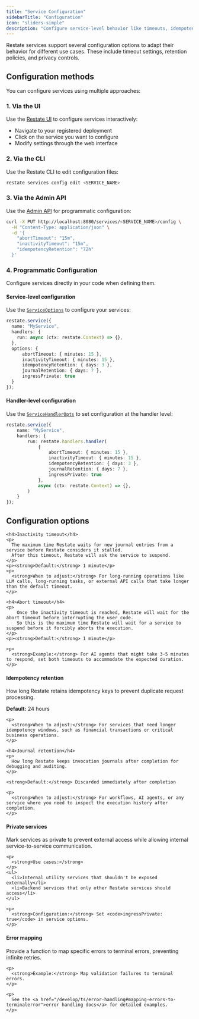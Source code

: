 ```yaml
---
title: "Service Configuration"
sidebarTitle: "Configuration"
icon: "sliders-simple"
description: "Configure service-level behavior like timeouts, idempotency retention, and privacy."
---
```


Restate services support several configuration options to adapt their behavior for different use cases. These include timeout settings, retention policies, and privacy controls.

## Configuration methods

You can configure services using multiple approaches:

### 1. **Via the UI**
Use the [Restate UI](/develop/local_dev#restate-ui) to configure services interactively:
- Navigate to your registered deployment
- Click on the service you want to configure
- Modify settings through the web interface

### 2. **Via the CLI**
Use the Restate CLI to edit configuration files:
```bash
restate services config edit <SERVICE_NAME>
```

### 3. **Via the Admin API**
Use the [Admin API](/adminapi/modify-service) for programmatic configuration:
```bash
curl -X PUT http://localhost:8080/services/<SERVICE_NAME>/config \
  -H "Content-Type: application/json" \
  -d '{
    "abortTimeout": "15m",
    "inactivityTimeout": "15m",
    "idempotencyRetention": "72h"
  }'
```

### 4. **Programmatic Configuration**
Configure services directly in your code when defining them.

#### Service-level configuration

Use the [`ServiceOptions`](https://docs.restate.dev/tsdocs/types/_restatedev_restate-sdk.ServiceOptions) to configure your services:

```ts {CODE_LOAD::ts/src/develop/my_advanced_service.ts#options} 
restate.service({
  name: "MyService",
  handlers: {
    run: async (ctx: restate.Context) => {},
  },
  options: {
      abortTimeout: { minutes: 15 },
      inactivityTimeout: { minutes: 15 },
      idempotencyRetention: { days: 3 },
      journalRetention: { days: 7 },
      ingressPrivate: true
  }
});
```

#### Handler-level configuration

Use the [`ServiceHandlerOpts`](https://docs.restate.dev/tsdocs/types/_restatedev_restate-sdk.ServiceHandlerOpts) to set configuration at the handler level:

```ts {CODE_LOAD::ts/src/develop/my_advanced_service.ts#handleropts} 
restate.service({
    name: "MyService",
    handlers: {
        run: restate.handlers.handler(
            {
                abortTimeout: { minutes: 15 },
                inactivityTimeout: { minutes: 15 },
                idempotencyRetention: { days: 3 },
                journalRetention: { days: 7 },
                ingressPrivate: true
            },
            async (ctx: restate.Context) => {},
        )
    }
});
```

## Configuration options

<AccordionGroup>
  <Accordion title="Timeout settings">

    <h4>Inactivity timeout</h4>
    <p>
      The maximum time Restate waits for new journal entries from a service before Restate considers it stalled.
      After this timeout, Restate will ask the service to suspend.
    </p>
    <p><strong>Default:</strong> 1 minute</p>
    <p>
      <strong>When to adjust:</strong> For long-running operations like LLM calls, long-running tasks, or external API calls that take longer than the default timeout.
    </p>

    <h4>Abort timeout</h4>
    <p>
        Once the inactivity timeout is reached, Restate will wait for the abort timeout before interrupting the user code.
        So this is the maximum time Restate will wait for a service to suspend before it forcibly aborts the execution.
    </p>
    <p><strong>Default:</strong> 1 minute</p>

    <p>
      <strong>Example:</strong> For AI agents that might take 3-5 minutes to respond, set both timeouts to accommodate the expected duration.
    </p>
  </Accordion>

  <Accordion title="Retention policies">
    <h4>Idempotency retention</h4>
    <p>
      How long Restate retains idempotency keys to prevent duplicate request processing.
    </p>
    <p><strong>Default:</strong> 24 hours</p>

    <p>
      <strong>When to adjust:</strong> For services that need longer idempotency windows, such as financial transactions or critical business operations.
    </p>
    
    <h4>Journal retention</h4>
    <p>
      How long Restate keeps invocation journals after completion for debugging and auditing.
    </p>

    <strong>Default:</strong> Discarded immediately after completion
    
    <p>
      <strong>When to adjust:</strong> For workflows, AI agents, or any service where you need to inspect the execution history after completion.
    </p>
  </Accordion>

  <Accordion title="Privacy and access control">
    <h4>Private services</h4>
    <p>
      Mark services as private to prevent external access while allowing internal service-to-service communication.
    </p>
    
    <p>
      <strong>Use cases:</strong>
    </p>
    <ul>
      <li>Internal utility services that shouldn't be exposed externally</li>
      <li>Backend services that only other Restate services should access</li>
    </ul>
    
    <p>
      <strong>Configuration:</strong> Set <code>ingressPrivate: true</code> in service options.
    </p>
  </Accordion>

  <Accordion title="Error handling">
    <h4>Error mapping</h4>
    <p>
      Provide a function to map specific errors to terminal errors, preventing infinite retries.
    </p>
    
    <p>
      <strong>Example:</strong> Map validation failures to terminal errors.
    </p>
    
    <p>
      See the <a href="/develop/ts/error-handling#mapping-errors-to-terminalerror">error handling docs</a> for detailed examples.
    </p>
  </Accordion>
</AccordionGroup>



